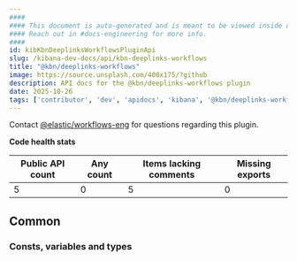 ```yaml
---
####
#### This document is auto-generated and is meant to be viewed inside our experimental, new docs system.
#### Reach out in #docs-engineering for more info.
####
id: kibKbnDeeplinksWorkflowsPluginApi
slug: /kibana-dev-docs/api/kbn-deeplinks-workflows
title: "@kbn/deeplinks-workflows"
image: https://source.unsplash.com/400x175/?github
description: API docs for the @kbn/deeplinks-workflows plugin
date: 2025-10-26
tags: ['contributor', 'dev', 'apidocs', 'kibana', '@kbn/deeplinks-workflows']
---
```




Contact [@elastic/workflows-eng](https://github.com/orgs/elastic/teams/workflows-eng) for questions regarding this plugin.

**Code health stats**

| Public API count  | Any count | Items lacking comments | Missing exports |
|-------------------|-----------|------------------------|-----------------|
| 5 | 0 | 5 | 0 |

## Common

### Consts, variables and types
<DocDefinitionList data={kbnDeeplinksWorkflowsObj.common.misc}/>

